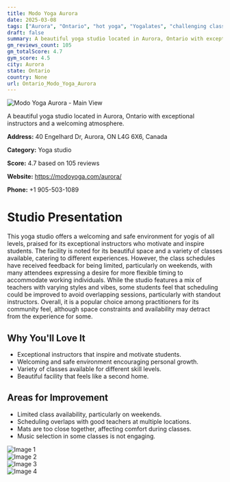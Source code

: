 ```yaml
---
title: Modo Yoga Aurora
date: 2025-03-08
tags: ["Aurora", "Ontario", "hot yoga", "Yogalates", "challenging classes", "welcoming", "community-oriented", "Aurora"]  
draft: false
summary: A beautiful yoga studio located in Aurora, Ontario with exceptional instructors and a welcoming atmosphere.
gm_reviews_count: 105
gm_totalScore: 4.7
gym_score: 4.5
city: Aurora
state: Ontario
country: None
url: Ontario_Modo_Yoga_Aurora
---
```


<div className="aspect-[16/9] relative my-8">
  <img 
    src="https://lh5.googleusercontent.com/p/AF1QipPtRnZK3kee5Pdf26PehevUawSkHBzGJNtSZF-4=w1920-h1080-k-no"
    alt="Modo Yoga Aurora - Main View"
    className="object-cover absolute inset-0 w-full h-full rounded-lg"
  />
</div>

A beautiful yoga studio located in Aurora, Ontario with exceptional instructors and a welcoming atmosphere.

**Address:** 40 Engelhard Dr, Aurora, ON L4G 6X6, Canada

**Category:** Yoga studio

**Score:** 4.7 based on 105 reviews

**Website:** https://modoyoga.com/aurora/

**Phone:** +1 905-503-1089

# Studio Presentation

This yoga studio offers a welcoming and safe environment for yogis of all levels, praised for its exceptional instructors who motivate and inspire students. The facility is noted for its beautiful space and a variety of classes available, catering to different experiences. However, the class schedules have received feedback for being limited, particularly on weekends, with many attendees expressing a desire for more flexible timing to accommodate working individuals. While the studio features a mix of teachers with varying styles and vibes, some students feel that scheduling could be improved to avoid overlapping sessions, particularly with standout instructors. Overall, it is a popular choice among practitioners for its community feel, although space constraints and availability may detract from the experience for some.

## Why You'll Love It

- Exceptional instructors that inspire and motivate students.
- Welcoming and safe environment encouraging personal growth.
- Variety of classes available for different skill levels.
- Beautiful facility that feels like a second home.

## Areas for Improvement

- Limited class availability, particularly on weekends.
- Scheduling overlaps with good teachers at multiple locations.
- Mats are too close together, affecting comfort during classes.
- Music selection in some classes is not engaging.

<div className="grid grid-cols-1 xl:grid-cols-2 gap-4 my-8">
<div className="aspect-[4/3] relative"><img src="https://lh5.googleusercontent.com/p/AF1QipNWrCCVwKW-DKYMHMT2HY3p-D67J5tFxOvy13IZ=w1920-h1080-k-no" alt="Image 1" className="object-cover absolute inset-0 w-full h-full rounded-lg" /></div>
<div className="aspect-[4/3] relative"><img src="https://lh5.googleusercontent.com/p/AF1QipMgo4ZKFLNvQB8BLLAfQ9YU7SZxHPq5rLB75OXu=w1920-h1080-k-no" alt="Image 2" className="object-cover absolute inset-0 w-full h-full rounded-lg" /></div>
<div className="aspect-[4/3] relative"><img src="https://lh5.googleusercontent.com/p/AF1QipNtBdXkrwW_eFnRsR4I3vOTvs_8H7HMLObo93uE=w1920-h1080-k-no" alt="Image 3" className="object-cover absolute inset-0 w-full h-full rounded-lg" /></div>
<div className="aspect-[4/3] relative"><img src="https://lh5.googleusercontent.com/p/AF1QipM-AyxMrdFoWTXMiAer5BK7YzTRtACKmdY-o53v=w1920-h1080-k-no" alt="Image 4" className="object-cover absolute inset-0 w-full h-full rounded-lg" /></div>
</div>